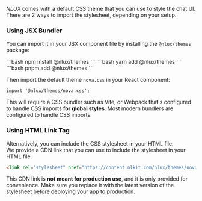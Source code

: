 
_NLUX_ comes with a default CSS theme that you can use to style the chat UI.
There are 2 ways to import the stylesheet, depending on your setup.

### Using JSX Bundler

You can import it in your JSX component file by installing the `@nlux/themes` package:

<Tabs groupId="package" queryString>
    <TabItem value="npm" label="NPM">
        ```bash
        npm install @nlux/themes
        ```
    </TabItem>
    <TabItem value="yarn" label="Yarn">
        ```bash
        yarn add @nlux/themes
        ```
    </TabItem>
    <TabItem value="pnpm" label="PNPM">
        ```bash
        pnpm add @nlux/themes
        ```
    </TabItem>
</Tabs>

Then import the default theme `nova.css` in your React component:

```tsx
import '@nlux/themes/nova.css';
```

This will require a CSS bundler such as Vite, or Webpack that's configured to handle CSS imports **for global
styles**. Most modern bundlers are configured to handle CSS imports.

### Using HTML Link Tag

Alternatively, you can include the CSS stylesheet in your HTML file.<br />
We provide a CDN link that you can use to include the stylesheet in your HTML file:

```html
<link rel="stylesheet" href="https://content.nlkit.com/nlux/themes/nova.css" />
```

This CDN link is **not meant for production use**, and it is only provided for convenience.
Make sure you replace it with the latest version of the stylesheet before deploying your app to production.
